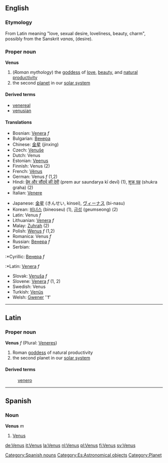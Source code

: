 ==English==
{{Wikipedia}}
===Etymology===
From Latin meaning "love, sexual desire, loveliness, beauty, charm", possibly from the Sanskrit ''vanas'', (desire).

===Proper noun===
'''Venus'''

# (''Roman mythology'') the [[goddess]] of [[love]], [[beauty]], and [[natural]] [[productivity]]
# the second [[planet]] in our [[solar system]]

==== Derived terms ====
*[[venereal]]
*[[venusian]]<!-- capitalisation? -->

====Translations====
{{top}}
*Bosnian: [[Venera]] ''f''
*Bulgarian: [[Венера]]
*Chinese: [[金星]] (jinxing)
*Czech: [[Venuše]]
*Dutch: Venus
*Estonian: [[Veenus]]
*Finnish: Venus (2)
*French: [[Vénus]]
*German: Venus ''f'' (1,2)
*Hindi: [[प्रेम और सौंदर्य की देवी]] (prem aur saundarya kī devī) (1), [[शुक्र ग्रह]] (shukra graha) (2)
*Italian: [[Venere]]
{{mid}}
*Japanese: [[金星]] (きんせい, kinsei), [[ヴィーナス]] (bi-nasu)
*Korean: [[비너스]] (bineoseu) (1), [[금성]] (geumseong) (2)
*Latin: Venus ''f'' 
*Lithuanian: [[Venera]] ''f''
*Malay: [[Zuhrah]] (2)
*Polish: [[Wenus]] ''f'' (1,2)
*Romanica: Venus ''f''
*Russian: [[Венера]] ''f''
*Serbian:
:*Cyrillic: [[Венера]] ''f''
:*Latin: [[Venera]] ''f''
*Slovak: [[Venuša]] ''f''
*Slovene: [[Venera]] ''f'' (1, 2)
*Swedish: Venus
*Turkish: [[Venüs]]
*Welsh: [[Gwener]] ''f'
{{bottom}}
----

==Latin==
===Proper noun===
'''Venus''' ''f'' (Plural: [[Veneres]])

# Roman [[goddess]] of natural productivity
# the second planet in our [[solar system]]

====Derived terms====
:[[venero]]
----
== Spanish == 
=== Noun === 
'''Venus''' ''m'' 
# [[Venus]] 
[[Category:Spanish nouns]]
[[Category:Es:Astronomical objects]]
[[Category:Planet]]
[[de:Venus]]
[[it:Venus]]
[[la:Venus]]
[[nl:Venus]]
[[pl:Venus]]
[[fi:Venus]]
[[sv:Venus]]
